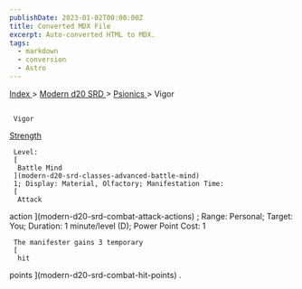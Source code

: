 ```yaml
---
publishDate: 2023-01-02T00:00:00Z
title: Converted MDX File
excerpt: Auto-converted HTML to MDX.
tags:
  - markdown
  - conversion
  - Astro
---
```







[
      Index
     ](-index)
     >
     [
      Modern d20 SRD
     ](modern-d20-srd-index)
     >
     [
      Psionics
     ](modern-d20-srd-psionics-index)
     > Vigor
    





## 
     Vigor
    



[
      Strength
     ](modern-d20-srd-basics-ability-scores)




     Level:
     [
      Battle Mind
     ](modern-d20-srd-classes-advanced-battle-mind)
     1; Display: Material, Olfactory; Manifestation Time:
     [
      Attack
action
     ](modern-d20-srd-combat-attack-actions)
     ; Range: Personal; Target: You; Duration: 1 minute/level (D); Power Point Cost: 1
    



     The manifester gains 3 temporary
     [
      hit
points
     ](modern-d20-srd-combat-hit-points)
     .
    




